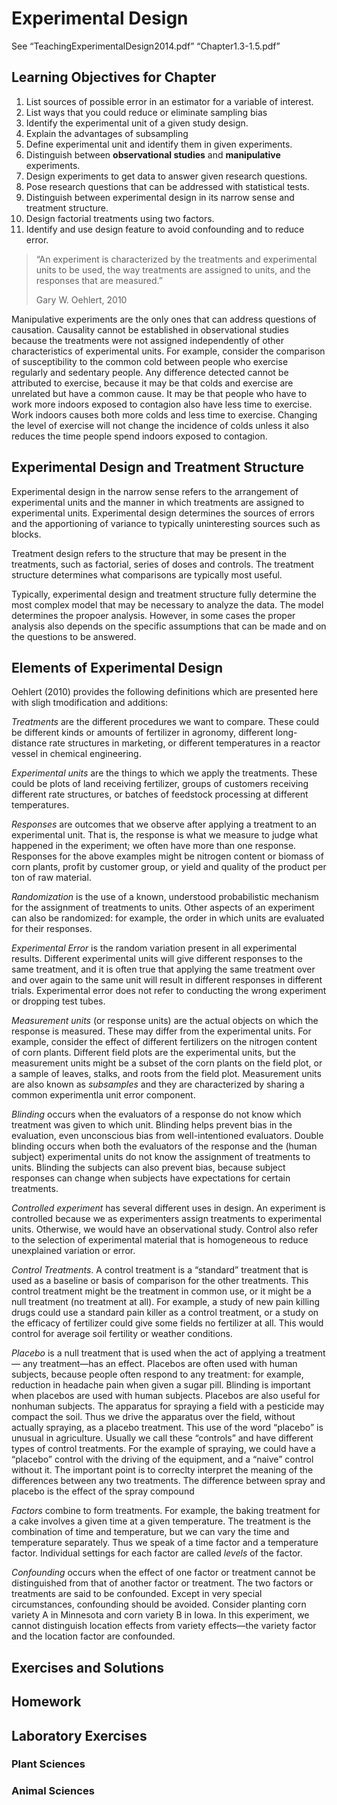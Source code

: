 # Experimental Design {#chEdesign}


See "TeachingExperimentalDesign2014.pdf"
"Chapter1.3-1.5.pdf"

## Learning Objectives for Chapter

1. List sources of possible error in an estimator for a variable of interest.
1. List ways that you could reduce or eliminate sampling bias
1. Identify the experimental unit of a given study design.
1. Explain the advantages of subsampling
1. Define experimental unit and identify them in given experiments.
1. Distinguish between **observational studies** and **manipulative** experiments.
1. Design experiments to get data to answer given research questions.
1. Pose research questions that can be addressed with statistical tests.
1. Distinguish between experimental design in its narrow sense and treatment structure.
1. Design factorial treatments using two factors.
1. Identify and use design feature to avoid confounding and to reduce error.

>"An experiment is characterized by the treatments and experimental units to be used, the way treatments are assigned to units, and the responses that are measured."
>
>Gary W. Oehlert, 2010

Manipulative experiments are the only ones that can address questions of causation. Causality cannot be established in observational studies because the treatments were not assigned independently of other characteristics of experimental units. For example, consider the comparison of susceptibility to the common cold between people who exercise regularly and sedentary people. Any difference detected cannot be attributed to exercise, because it may be that colds and exercise are unrelated but have a common cause. It may be that people who have to work more indoors exposed to contagion also have less time to exercise. Work indoors causes both more colds and less time to exercise. Changing the level of exercise will not change the incidence of colds unless it also reduces the time people spend indoors exposed to contagion.

## Experimental Design and Treatment Structure

Experimental design in the narrow sense refers to the arrangement of experimental units and the manner in which treatments are assigned to experimental units. Experimental design determines the sources of errors and the apportioning of variance to typically uninteresting sources such as blocks.

Treatment design refers to the structure that may be present in the treatments, such as factorial, series of doses and controls. The treatment structure determines what comparisons are typically most useful.

Typically, experimental design and treatment structure fully determine the most complex model that may be necessary to analyze the data. The model determines the propoer analysis. However, in some cases the proper analysis also depends on the specific assumptions that can be made and on the questions to be
answered.

## Elements of Experimental Design

Oehlert (2010) provides the following definitions which are presented here with sligh tmodification and additions:

*Treatments* are the different procedures we want to compare. These could be different kinds or amounts of fertilizer in agronomy, different long-distance rate structures in marketing, or different temperatures in a reactor vessel in chemical engineering.

*Experimental units* are the things to which we apply the treatments. These could be plots of land receiving fertilizer, groups of customers receiving different rate structures, or batches of feedstock processing at different temperatures.

*Responses* are outcomes that we observe after applying a treatment to an experimental unit. That is, the response is what we measure to judge what happened in the experiment; we often have more than one response. Responses for the above examples might be nitrogen content or biomass of corn plants, profit by customer group, or yield and quality of the product per ton of raw material.

*Randomization* is the use of a known, understood probabilistic mechanism for the assignment of treatments to units. Other aspects of an experiment can also be randomized: for example, the order in which units are evaluated for their responses.

*Experimental Error* is the random variation present in all experimental results. Different experimental units will give different responses to the same treatment, and it is often true that applying the same treatment over and over again to the same unit will result in different responses in different trials. Experimental error does not refer to conducting the wrong experiment or dropping test tubes.

*Measurement units* (or response units) are the actual objects on which the response is measured. These may differ from the experimental units. For example, consider the effect of different fertilizers on the nitrogen content of corn plants. Different field plots are the experimental units, but the measurement units might be a subset of the corn plants on the field plot, or a sample of leaves, stalks, and roots from the field plot. Measurement units are also known as *subsamples* and they are characterized by sharing a common experimentla unit error component.

*Blinding* occurs when the evaluators of a response do not know which treatment was given to which unit. Blinding helps prevent bias in the evaluation, even unconscious bias from well-intentioned evaluators. Double blinding occurs when both the evaluators of the response and the (human subject) experimental units do not know the assignment of treatments to units. Blinding the subjects can also prevent bias, because subject responses can change when subjects have expectations for certain treatments.

*Controlled experiment* has several different uses in design. An experiment is controlled because we as experimenters assign treatments to experimental units. Otherwise, we would have an observational study. Control also refer to the selection of experimental material that is homogeneous to reduce unexplained variation or error.

*Control Treatments*. A control treatment is a “standard” treatment that is used as a baseline or basis of comparison for the other treatments. This control treatment might be the treatment in common use, or it might be a null treatment (no treatment at all). For example, a study of new pain killing drugs could use a standard pain killer as a control treatment, or a study on the efficacy of fertilizer could give some fields no fertilizer at all. This would control for average soil fertility or weather conditions.

*Placebo* is a null treatment that is used when the act of applying a treatment— any treatment—has an effect. Placebos are often used with human subjects, because people often respond to any treatment: for example, reduction in headache pain when given a sugar pill. Blinding is important when placebos are used with human subjects. Placebos are also useful for nonhuman subjects. The apparatus for spraying a field with a pesticide may compact the soil. Thus we drive the apparatus over the field, without actually spraying, as a placebo treatment. This use of the word "placebo" is unusual in agriculture. Usually we call these "controls" and have different types of control treatments. For the example of spraying, we could have a "placebo" control with the driving of the equipment, and a "naive" control without it. The important point is to correclty interpret the meaning of the differences between any two treatments. The difference between spray and placebo is the effect of the spray compound

*Factors* combine to form treatments. For example, the baking treatment for a cake involves a given time at a given temperature. The treatment is the combination of time and temperature, but we can vary the time and temperature separately. Thus we speak of a time factor and a temperature factor. Individual settings for each factor are called *levels* of the factor.

*Confounding* occurs when the effect of one factor or treatment cannot be distinguished from that of another factor or treatment. The two factors or treatments are said to be confounded. Except in very special circumstances, confounding should be avoided. Consider planting corn variety A in Minnesota and corn variety B in Iowa. In this experiment, we cannot distinguish location effects from variety effects—the variety factor and the location factor are confounded.


## Exercises and Solutions

## Homework

## Laboratory Exercises

### Plant Sciences

### Animal Sciences

